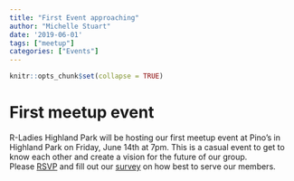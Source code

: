 ```yaml
---
title: "First Event approaching"
author: "Michelle Stuart"
date: '2019-06-01'
tags: ["meetup"]
categories: ["Events"]
---
```


```r
knitr::opts_chunk$set(collapse = TRUE)
```

# First meetup event
R-Ladies Highland Park will be hosting our first meetup event at Pino's in Highland Park on Friday, June 14th at 7pm.  This is a casual event to get to know each other and create a vision for the future of our group. <br> Please [RSVP](https://www.meetup.com/rladies-highland-park/events/261714771/)  and fill out our [survey](https://forms.gle/yMfHfW63nsqWyELaA) on how best to serve our members.  



